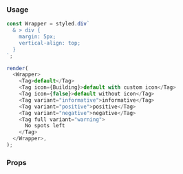 ### Usage

```javascript reactLive=true state=true
const Wrapper = styled.div`
  & > div {
    margin: 5px;
    vertical-align: top;
  }
`;

render(
  <Wrapper>
    <Tag>default</Tag>
    <Tag icon={Building}>default with custom icon</Tag>
    <Tag icon={false}>default without icon</Tag>
    <Tag variant="informative">informative</Tag>
    <Tag variant="positive">positive</Tag>
    <Tag variant="negative">negative</Tag>
    <Tag full variant="warning">
      No spots left
    </Tag>
  </Wrapper>,
);
```

### Props

<PropsTable component="Tag" platform="web" />
